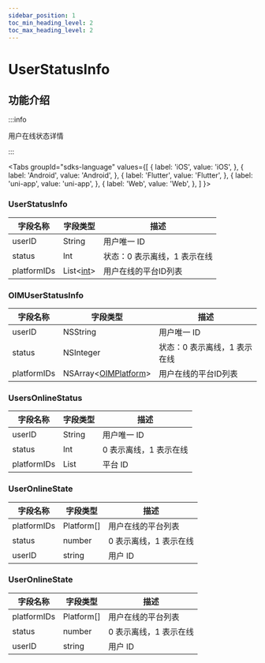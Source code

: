 ```yaml
---
sidebar_position: 1
toc_min_heading_level: 2
toc_max_heading_level: 2
---
```


# UserStatusInfo

## 功能介绍

:::info

用户在线状态详情

:::

<Tabs
groupId="sdks-language"
values={[
{ label: 'iOS', value: 'iOS', },
{ label: 'Android', value: 'Android', },
{ label: 'Flutter', value: 'Flutter', },
{ label: 'uni-app', value: 'uni-app', },
{ label: 'Web', value: 'Web', },
]
}>

<TabItem value="Flutter">

### UserStatusInfo

| 字段名称    | 字段类型 | 描述        |
| ----------- | -------- | ----------- |
| userID      | String   | 用户唯一 ID |
| status      | Int      | 状态：0 表示离线，1 表示在线        |
| platformIDs | List<[int](/docs/sdks/enum/platform.mdx)\>     | 用户在线的平台ID列表    |

</TabItem>

<TabItem value="iOS">

### OIMUserStatusInfo

| 字段名称    | 字段类型  | 描述        |
| ----------- | --------- | ----------- |
| userID      | NSString  | 用户唯一 ID |
| status      | NSInteger | 状态：0 表示离线，1 表示在线        |
| platformIDs | NSArray<[OIMPlatform](/docs/sdks/enum/platform.mdx)\>   | 用户在线的平台ID列表     |

</TabItem>

<TabItem value="Android">

### UsersOnlineStatus

| 字段名称    | 字段类型 | 描述        |
| ----------- | -------- | ----------- |
| userID      | String   | 用户唯一 ID |
| status      | Int      | 0 表示离线，1 表示在线         |
| platformIDs | List     | 平台 ID     |

</TabItem>

<TabItem value="Web">

### UserOnlineState

| 字段名称    | 字段类型   | 描述                   |
| ----------- | ---------- | ---------------------- |
| platformIDs | Platform[] | 用户在线的平台列表     |
| status      | number     | 0 表示离线，1 表示在线 |
| userID      | string     | 用户 ID                |

</TabItem>

<TabItem value="uni-app">

### UserOnlineState

| 字段名称    | 字段类型   | 描述                   |
| ----------- | ---------- | ---------------------- |
| platformIDs | Platform[] | 用户在线的平台列表     |
| status      | number     | 0 表示离线，1 表示在线 |
| userID      | string     | 用户 ID                |

</TabItem>

</Tabs>
